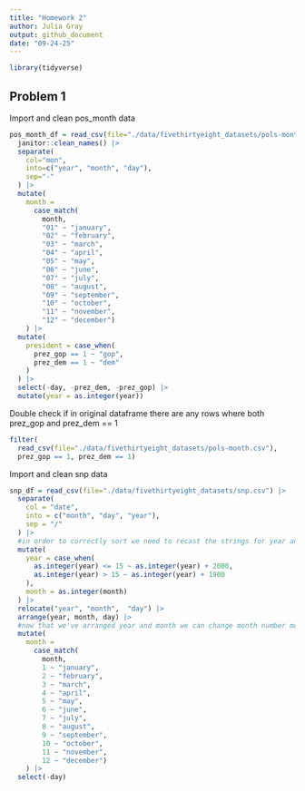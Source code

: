 ```yaml
---
title: "Homework 2"
author: Julia Gray
output: github_document
date: "09-24-25"
---
```

```r
library(tidyverse)
```

## Problem 1

Import and clean pos_month data
```r
pos_month_df = read_csv(file="./data/fivethirtyeight_datasets/pols-month.csv") |> 
  janitor::clean_names() |> 
  separate(
    col="mon",
    into=c("year", "month", "day"),
    sep="-"
  ) |> 
  mutate(
    month = 
      case_match(
        month, 
        "01" ~ "january", 
        "02" ~ "february",
        "03" ~ "march",
        "04" ~ "april", 
        "05" ~ "may",
        "06" ~ "june",
        "07" ~ "july",
        "08" ~ "august",
        "09" ~ "september",
        "10" ~ "october",
        "11" ~ "november",
        "12" ~ "december") 
    ) |> 
  mutate(
    president = case_when(
      prez_gop == 1 ~ "gop",
      prez_dem == 1 ~ "dem"
    )
  ) |> 
  select(-day, -prez_dem, -prez_gop) |> 
  mutate(year = as.integer(year))
```

Double check if in original dataframe there are any rows where both prez_gop and prez_dem == 1

```r
filter(
  read_csv(file="./data/fivethirtyeight_datasets/pols-month.csv"), 
  prez_gop == 1, prez_dem == 1)
```

Import and clean snp data
```r
snp_df = read_csv(file="./data/fivethirtyeight_datasets/snp.csv") |> 
  separate(
    col = "date",
    into = c("month", "day", "year"),
    sep = "/"
  ) |>
  #in order to correctly sort we need to recast the strings for year and month as integers
  mutate(
    year = case_when(
      as.integer(year) <= 15 ~ as.integer(year) + 2000,
      as.integer(year) > 15 ~ as.integer(year) + 1900
    ),
    month = as.integer(month)
  ) |> 
  relocate("year", "month",  "day") |> 
  arrange(year, month, day) |> 
  #now that we've arranged year and month we can change month number month name to match pos_month_df
  mutate(
    month = 
      case_match(
        month, 
        1 ~ "january", 
        2 ~ "february",
        3 ~ "march",
        4 ~ "april", 
        5 ~ "may",
        6 ~ "june",
        7 ~ "july",
        8 ~ "august",
        9 ~ "september",
        10 ~ "october",
        11 ~ "november",
        12 ~ "december") 
    ) |> 
  select(-day)
  
  
  
```





